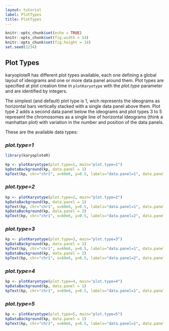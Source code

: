 ```yaml
---
layout: tutorial
label: PlotTypes
title: PlotTypes
---
```



```r
knitr::opts_chunk$set(echo = TRUE)
knitr::opts_chunk$set(fig.width = 14)
knitr::opts_chunk$set(fig.height = 14)
set.seed(1234)
```

## Plot Types

karyoploteR has different plot types available, each one defining a global
layout of ideograms and one or more data panel around them. Plot types are 
specified at plot creation time in `plotKaryotype` with the _plot.type_ 
parameter and are identified by integers.

The simplest (and default) plot type is 1, wich represents the ideograms 
as horizontal bars vertically stacked with a single data panel above them. Plot 
type 2 adds a second data panel below the ideograms and plot types 3 to 5 
represent the chromosomes as a single line of horizontal ideograms (think a 
manhattan plot) with variation in the number and position of the data panels.

These are the available data types:

### _plot.type=1_

```r
library(karyoploteR)

kp <- plotKaryotype(plot.type=1, main="plot.type=1")
kpDataBackground(kp, data.panel = 1)
kpText(kp, chr="chr1", x=60e6, y=0.5, labels="data.panel=1", data.panel = 1)
```

### _plot.type=2_

```r
kp <- plotKaryotype(plot.type=2, main="plot.type=2")
kpDataBackground(kp, data.panel = 1)
kpText(kp, chr="chr1", x=60e6, y=0.5, labels="data.panel=1", data.panel = 1)
kpDataBackground(kp, data.panel = 2)
kpText(kp, chr="chr1", x=60e6, y=0.5, labels="data.panel=2", data.panel = 2)
```

### _plot.type=3_

```r
kp <- plotKaryotype(plot.type=3, main="plot.type=3")
kpDataBackground(kp, data.panel = 1)
kpText(kp, chr="chr1", x=60e6, y=0.5, labels="data.panel=1", data.panel = 1)
kpDataBackground(kp, data.panel = 2)
kpText(kp, chr="chr1", x=60e6, y=0.5, labels="data.panel=2", data.panel = 2)
```

### _plot.type=4_

```r
kp <- plotKaryotype(plot.type=4, main="plot.type=4")
kpDataBackground(kp, data.panel = 1)
kpText(kp, chr="chr1", x=60e6, y=0.5, labels="data.panel=1", data.panel = 1)
```

### _plot.type=5_

```r
kp <- plotKaryotype(plot.type=5, main="plot.type=5")
kpDataBackground(kp, data.panel = 1)
kpText(kp, chr="chr1", x=60e6, y=0.5, labels="data.panel=1", data.panel = 1)
```

